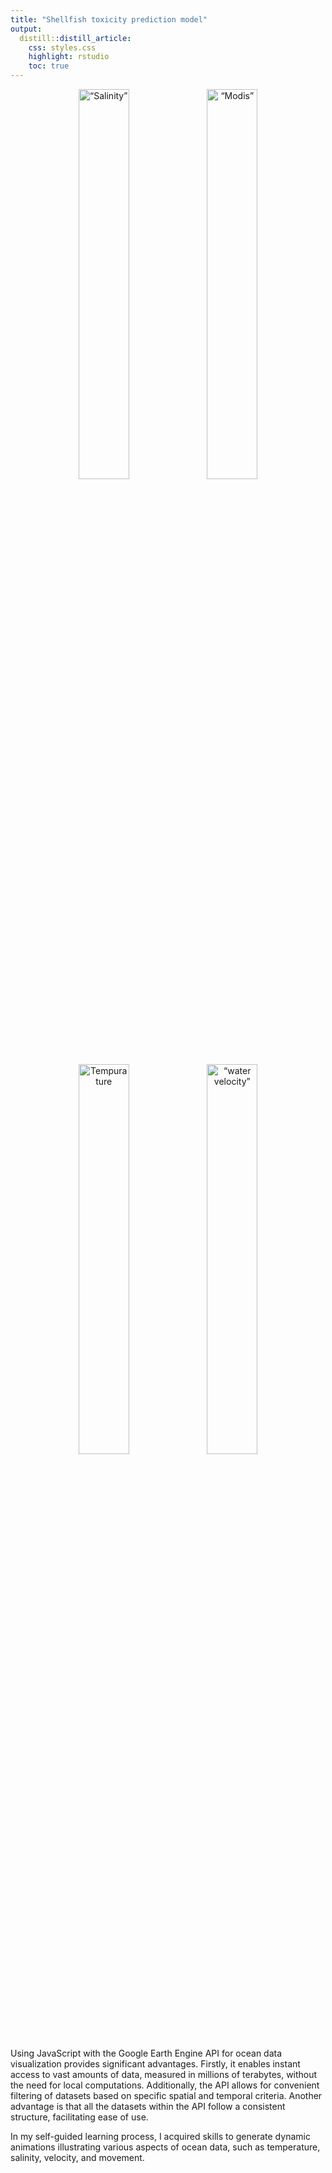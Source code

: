 ```yaml
---
title: "Shellfish toxicity prediction model"
output:
  distill::distill_article:
    css: styles.css
    highlight: rstudio
    toc: true
---
```





<center>
!["Salinity"](image1.gif){ width=40% } !["Modis"](image2.gif){ width=40% }
![Tempurature](image3.gif){ width=40% } !["water velocity"](image4.gif){ width=40% }
</center>


Using JavaScript with the Google Earth Engine API for ocean data visualization provides significant advantages. Firstly, it enables instant access to vast amounts of data, measured in millions of terabytes, without the need for local computations. Additionally, the API allows for convenient filtering of datasets based on specific spatial and temporal criteria. Another advantage is that all the datasets within the API follow a consistent structure, facilitating ease of use.

In my self-guided learning process, I acquired skills to generate dynamic animations illustrating various aspects of ocean data, such as temperature, salinity, velocity, and movement.







